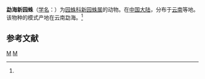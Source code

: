 {{Speciesbox
| taxon = Neoscona menghaiensis
| binomial_authority = (Yin et al., 1990)<ref name='id13704'>{{cite web| url =http://www.bioinfo.cn/db05/BjdwSpecies.php?action=view&id=13704| title =勐海新园蛛| work =《中国动物物种编目数据库》| publisher =中国科学院微生物研究所| author =中国科学院动物研究所| accessdate =2009-04-28| deadurl =yes| archiveurl =https://web.archive.org/web/20160305050212/http://www.bioinfo.cn/db05/BjdwSpecies.php?action=view&id=13704| archivedate =2016-03-05}}</ref>
}}

'''勐海新园蛛'''（[[学名|学名]]：{{lang|la|''Neoscona menghaiensis''}}）为[[园蛛科|园蛛科]][[新园蛛属|新园蛛属]]的动物。在[[中国大陆|中国大陆]]，分布于[[云南|云南]]等地。该物种的模式产地在云南勐海。<ref name='id13704'/>

== 参考文献 ==
{{reflist}}

{{taxonbar}}
[[Category:_1990年描述的动物|M]]
[[Category:新园蛛属|M]]